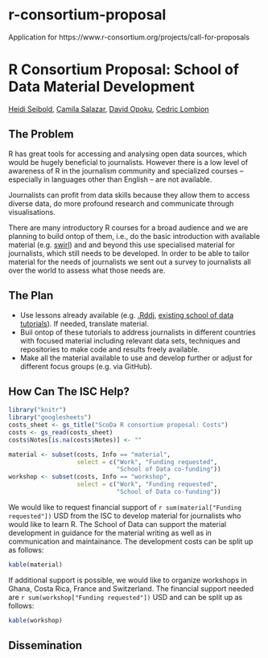 # r-consortium-proposal
Application for https://www.r-consortium.org/projects/call-for-proposals



# R Consortium Proposal: School of Data Material Development

[Heidi Seibold](http://www.ebpi.uzh.ch/en/aboutus/departments/biostatistics/teambiostats/seibold.html),
[Camila Salazar](),
[David Opoku](),
[Cedric Lombion]()

## The Problem
R has great tools for accessing and analysing open data sources, which would be
hugely beneficial to journalists.  However there is a low level of awareness of
R in the journalism community and specialized courses -- especially in
languages other than English -- are not available.

Journalists can profit from data skills because they allow them to access
diverse data, do more profound research and communicate through visualisations.

There are many introductory R courses for a broad audience and we are planning
to build ontop of them, i.e., do the basic introduction with available material
(e.g. [swirl](http://swirlstats.com/)) and and beyond this use specialised
material for journalists, which still needs to be developed. In order to be
able to tailor material for the needs of journalists we sent out a survey to
journalists all over the world to assess what those needs are.


## The Plan

- Use lessons already available (e.g. [.Rddj](https://rddj.info/),
  [existing school of data tutorials](http://www.datactivi.st/IntroR_ODF/)).
If needed, translate material.
- Buil ontop of these tutorials to address journalists
  in different countries with focused material including relevant data sets,
techniques and repositories to make code and results freely available.
- Make all the material available to use and develop further or adjust for
  different focus groups (e.g. via GitHub).

<!-- TODO: 
- timeline
- What are likely failure modes and how will you recover from them?
-->


## How Can The ISC Help?

```r
library("knitr")
library("googlesheets")
costs_sheet <- gs_title("ScoDa R consortium proposal: Costs")
costs <- gs_read(costs_sheet)
costs$Notes[is.na(costs$Notes)] <- ""

material <- subset(costs, Info == "material", 
                   select = c("Work", "Funding requested", 
                              "School of Data co-funding"))
workshop <- subset(costs, Info == "workshop",  
                   select = c("Work", "Funding requested", 
                              "School of Data co-funding"))
```

We would like to request financial support of `r sum(material["Funding requested"])` 
USD from the ISC to develop material for journalists who would like to learn R. 
The School of Data can support the material development in guidance for the 
material writing as well as in communication and maintainance.
The development costs can be split up as follows: 
```r
kable(material)
```


If additional support is possible, we would like to organize workshops in Ghana, 
Costa Rica, France and Switzerland. The financial support needed are 
`r sum(workshop["Funding requested"])` USD and can be split up as follows:
```r
kable(workshop)
```


## Dissemination

